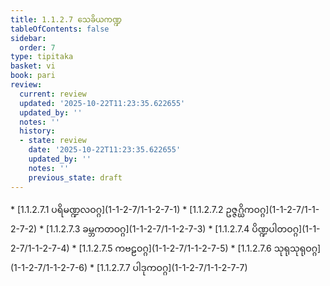 ```yaml
---
title: 1.1.2.7 သေခိယကဏ္ဍ
tableOfContents: false
sidebar:
  order: 7
type: tipitaka
basket: vi
book: pari
review:
  current: review
  updated: '2025-10-22T11:23:35.622655'
  updated_by: ''
  notes: ''
  history:
  - state: review
    date: '2025-10-22T11:23:35.622655'
    updated_by: ''
    notes: ''
    previous_state: draft
---
```



<ReviewStatus review={frontmatter.review} showDetails={true} />

<HypothesisAnnotation frontmatter={frontmatter} />

<DynamicBreadcrumb />



<TableOfContents book="pari" section="1.1.2.7">
* [1.1.2.7.1 ပရိမဏ္ဍလဝဂ္ဂ](1-1-2-7/1-1-2-7-1)
* [1.1.2.7.2 ဥဇ္ဇဂ္ဃိကဝဂ္ဂ](1-1-2-7/1-1-2-7-2)
* [1.1.2.7.3 ခမ္ဘကတဝဂ္ဂ](1-1-2-7/1-1-2-7-3)
* [1.1.2.7.4 ပိဏ္ဍပါတဝဂ္ဂ](1-1-2-7/1-1-2-7-4)
* [1.1.2.7.5 ကဗဠဝဂ္ဂ](1-1-2-7/1-1-2-7-5)
* [1.1.2.7.6 သုရုသုရုဝဂ္ဂ](1-1-2-7/1-1-2-7-6)
* [1.1.2.7.7 ပါဒုကဝဂ္ဂ](1-1-2-7/1-1-2-7-7)
</TableOfContents>
